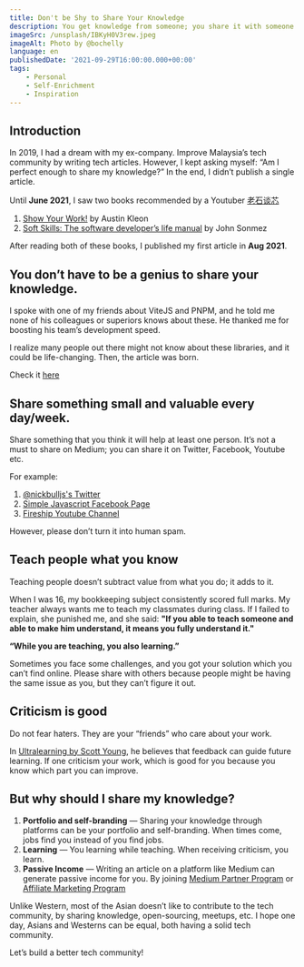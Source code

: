 ```yaml
---
title: Don't be Shy to Share Your Knowledge
description: You get knowledge from someone; you share it with someone else.
imageSrc: /unsplash/IBKyH0V3rew.jpeg
imageAlt: Photo by @bochelly
language: en
publishedDate: '2021-09-29T16:00:00.000+00:00'
tags:
    - Personal
    - Self-Enrichment
    - Inspiration
---
```


<UnsplashImage id="IBKyH0V3rew" authorUsername="@bochelly" authorName="Mr. Bochelly"/>

## Introduction
In 2019, I had a dream with my ex-company. Improve Malaysia’s tech community by writing tech articles. However, I kept asking myself: “Am I perfect enough to share my knowledge?” In the end, I didn’t publish a single article.

Until **June 2021**, I saw two books recommended by a Youtuber [老石谈芯](https://www.youtube.com/channel/UC5mVFJf71Ax6TJZcbmTnilw)

1. [Show Your Work!](https://austinkleon.com/show-your-work/) by Austin Kleon
2. [Soft Skills: The software developer’s life manual](https://www.amazon.com/Soft-Skills-software-developers-manual/dp/1617292397) by John Sonmez

After reading both of these books, I published my first article in **Aug 2021**.

## You don’t have to be a genius to share your knowledge.
I spoke with one of my friends about ViteJS and PNPM, and he told me none of his colleagues or superiors knows about these. He thanked me for boosting his team’s development speed.

I realize many people out there might not know about these libraries, and it could be life-changing. Then, the article was born.

Check it [here](https://betterprogramming.pub/3-libraries-i-use-in-most-javascript-frontend-projects-555387be69c)

## Share something small and valuable every day/week.
Share something that you think it will help at least one person. It’s not a must to share on Medium; you can share it on Twitter, Facebook, Youtube etc.

For example:
1. [@nickbulljs's Twitter](https://twitter.com/nickbulljs/status/1371347011077832704)
2. [Simple Javascript Facebook Page](https://www.facebook.com/simpleJavascript)
3. [Fireship Youtube Channel](https://www.youtube.com/c/Fireship)

However, please don’t turn it into human spam.

## Teach people what you know
Teaching people doesn’t subtract value from what you do; it adds to it.

When I was 16, my bookkeeping subject consistently scored full marks. My teacher always wants me to teach my classmates during class. If I failed to explain, she punished me, and she said: **"If you able to teach someone and able to make him understand, it means you fully understand it."**

**“While you are teaching, you also learning.”**

Sometimes you face some challenges, and you got your solution which you can’t find online. Please share with others because people might be having the same issue as you, but they can’t figure it out.

## Criticism is good
Do not fear haters. They are your “friends” who care about your work.

In [Ultralearning by Scott Young](https://www.scotthyoung.com/blog/ultralearning/), he believes that feedback can guide future learning. If one criticism your work, which is good for you because you know which part you can improve.

## But why should I share my knowledge?
1. **Portfolio and self-branding** — Sharing your knowledge through platforms can be your portfolio and self-branding. When times come, jobs find you instead of you find jobs.
2. **Learning** — You learning while teaching. When receiving criticism, you learn.
3. **Passive Income** — Writing an article on a platform like Medium can generate passive income for you. By joining [Medium Partner Program](https://help.medium.com/hc/en-us/articles/115011694187) or [Affiliate Marketing Program](https://medium.com/trapica/affiliate-marketing-a-step-by-step-guide-539d5c2f11a8)

Unlike Western, most of the Asian doesn’t like to contribute to the tech community, by sharing knowledge, open-sourcing, meetups, etc. I hope one day, Asians and Westerns can be equal, both having a solid tech community.

Let’s build a better tech community!
